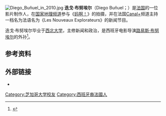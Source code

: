 [[File:Diego_Buñuel_in_2010.jpg|thumb]]
'''迭戈·布努埃尔'''（Diego Buñuel；{{bd|1975年|||||}}）是[[法国|法国]]的一位影片制作人，在[[国家地理频道|国家地理频道]]参与《[[妈啊！|妈啊！]]》的拍摄，并在法国[[Canal+|Canal+]]频道主持一档名为法语名为《Les Nouveaux Explorateurs》的新闻节目。

迭戈·布努埃尔毕业于[[西北大学|西北大学]]，主修新闻和政治，是西班牙电影导演[[路易斯·布努埃尔|路易斯·布努埃尔]]的外孙<ref>{{Cite web |url=http://natgeoadventure.tv/Diego+Bu%F1uel |title=存档副本 |access-date=2011-07-14 |archive-date=2009-05-06 |archive-url=https://web.archive.org/web/20090506000511/http://www.natgeoadventure.tv/Diego+Bu%F1uel |dead-url=yes }}</ref>。

==参考资料==
{{reflist}}

==外部链接==
*{{imdb name|4838372}}
{{commonscat|Diego Buñuel}}

{{法国人物小作品}}

{{DEFAULTSORT:D}}
[[Category:芝加哥大学校友|Category:芝加哥大学校友]]
[[Category:西班牙裔法國人|Category:西班牙裔法國人]]